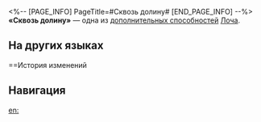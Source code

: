<%-- [PAGE_INFO]
PageTitle=#Сквозь долину#
[END_PAGE_INFO] --%>
{{Навык Инфобокс
|Название         = Сквозь долину
|Изображение      = След Сквозь долину.png
|Персонаж         = Лоча
|Тип              = Доп. способность
|Возвышение       = 6
|Длительность     = 
|Описание         = Шанс избежать {{Доп эффект|эффекта контроля|10000011}} повышается на 70%.
|Свойство1        = 
|Масштабирование1 = 
}}
'''«Сквозь долину»''' — одна из [[дополнительная способность|дополнительных способностей]] [[Лоча]].

==На других языках==
{{На других языках
|en   = Through the Valley
|zhs  = 行过幽谷
|zht  = 行過幽谷
|ja   = {{Rubi|幽谷|ゆうこく}}を{{Rubi|越|こ}}え
|ko   = 유곡을 걷다
|es   = Travesía del valle
|fr   = À travers la vallée
|ru   = Сквозь долину
|th   = Through the Valley
|vi   = Đi Qua Thung Lũng
|de   = Durch das Tal
|id   = Through the Valley
|pt   = Através do Vale
}}

==История изменений
{{История изменений|3.5}}

==Навигация==
{{Навык Навбокс|Лоча}}

[[en:]]